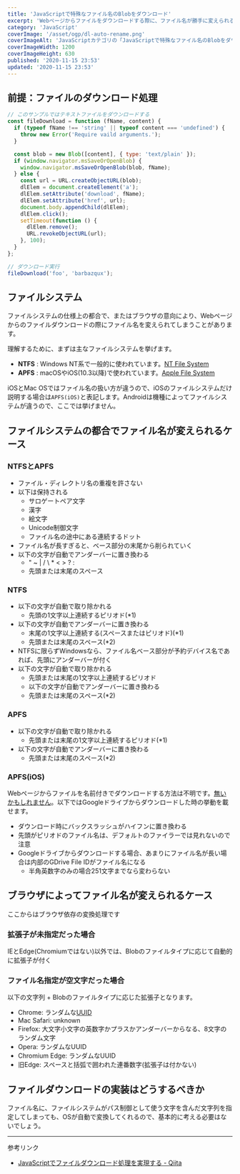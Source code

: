 ```yaml
---
title: 'JavaScriptで特殊なファイル名のBlobをダウンロード'
excerpt: 'Webページからファイルをダウンロードする際に、ファイル名が勝手に変えられるケースがあります。記号を使う、名前が長すぎる、拡張子がないといった場合には注意が必要です。'
category: 'JavaScript'
coverImage: '/asset/ogp/dl-auto-rename.png'
coverImageAlt: 'JavaScriptカテゴリの「JavaScriptで特殊なファイル名のBlobをダウンロード」'
coverImageWidth: 1200
coverImageHeight: 630
published: '2020-11-15 23:53'
updated: '2020-11-15 23:53'
---
```


## 前提：ファイルのダウンロード処理

```js
// このサンプルではテキストファイルをダウンロードする
const fileDownload = function (fName, content) {
  if (typeof fName !== 'string' || typeof content === 'undefined') {
    throw new Error('Require vaild arguments.');
  }

  const blob = new Blob([content], { type: 'text/plain' });
  if (window.navigator.msSaveOrOpenBlob) {
    window.navigator.msSaveOrOpenBlob(blob, fName);
  } else {
    const url = URL.createObjectURL(blob);
    dlElem = document.createElement('a');
    dlElem.setAttribute('download', fName);
    dlElem.setAttribute('href', url);
    document.body.appendChild(dlElem);
    dlElem.click();
    setTimeout(function () {
      dlElem.remove();
      URL.revokeObjectURL(url);
    }, 100);
  }
};

// ダウンロード実行
fileDownload('foo', 'barbazqux');
```

## ファイルシステム

ファイルシステムの仕様上の都合で、またはブラウザの意向により、Webページからのファイルダウンロードの際にファイル名を変えられてしまうことがあります。

理解するために、まずは主なファイルシステムを挙げます。

- **NTFS** : Windows NT系で一般的に使われています。[NT File System](https://ja.wikipedia.org/wiki/NT_File_System)
- **APFS** : macOSやiOS(10.3以降)で使われています。[Apple File System](https://ja.wikipedia.org/wiki/Apple_File_System)

iOSとMac OSではファイル名の扱い方が違うので、iOSのファイルシステムだけ説明する場合は`APFS(iOS)`と表記します。Androidは機種によってファイルシステムが違うので、ここでは挙げません。

## ファイルシステムの都合でファイル名が変えられるケース

### NTFSとAPFS

- ファイル・ディレクトリ名の重複を許さない
- 以下は保持される
    - サロゲートペア文字
    - 漢字
    - 絵文字
    - Unicode制御文字
    - ファイル名の途中にある連続するドット
- ファイル名が長すぎると、ベース部分の末尾から削られていく
- 以下の文字が自動でアンダーバーに置き換わる
    - " ~ | / \ * < > ? :
    - 先頭または末尾のスペース

### NTFS

- 以下の文字が自動で取り除かれる
    - 先頭の1文字以上連続するピリオド(*1)
- 以下の文字が自動でアンダーバーに置き換わる
    - 末尾の1文字以上連続する(スペースまたはピリオド)(*1)
    - 先頭または末尾のスペース(*2)
- NTFSに限らずWindowsなら、ファイル名ベース部分が予約デバイス名であれば、先頭にアンダーバーが付く
- 以下の文字が自動で取り除かれる
    - 先頭または末尾の1文字以上連続するピリオド
    - 以下の文字が自動でアンダーバーに置き換わる
    - 先頭または末尾のスペース(*2)

### APFS

- 以下の文字が自動で取り除かれる
    - 先頭または末尾の1文字以上連続するピリオド(*1)
- 以下の文字が自動でアンダーバーに置き換わる
    - 先頭または末尾のスペース(*2)

### APFS(iOS)

Webページからファイルを名前付きでダウンロードする方法は不明です。[無いかもしれません](https://teratail.com/questions/237062#reply-345015)。以下ではGoogleドライブからダウンロードした時の挙動を載せます。

- ダウンロード時にバックスラッシュがハイフンに置き換わる
- 先頭がピリオドのファイル名は、デフォルトのファイラーでは見れないので注意
- Googleドライブからダウンロードする場合、あまりにファイル名が長い場合は内部のGDrive File IDがファイル名になる
    - 半角英数字のみの場合251文字までなら変わらない

## ブラウザによってファイル名が変えられるケース

ここからはブラウザ依存の変換処理です

### 拡張子が未指定だった場合

IEとEdge(Chromiumではない)以外では、Blobのファイルタイプに応じて自動的に拡張子が付く

### ファイル名指定が空文字だった場合

以下の文字列 + Blobのファイルタイプに応じた拡張子となります。

- Chrome: ランダムな[UUID](https://ja.wikipedia.org/wiki/UUID#%E3%83%90%E3%83%BC%E3%82%B8%E3%83%A7%E3%83%B34)
- Mac Safari: unknown
- Firefox: 大文字小文字の英数字かプラスかアンダーバーからなる、8文字のランダム文字
- Opera: ランダムなUUID
- Chromium Edge: ランダムなUUID
- 旧Edge: スペースと括弧で囲われた連番数字(拡張子は付かない)

## ファイルダウンロードの実装はどうするべきか

ファイル名に、ファイルシステムがパス制御として使う文字を含んだ文字列を指定してしまっても、OSが自動で変換してくれるので、基本的に考える必要はないでしょう。

---

参考リンク

- [JavaScriptでファイルダウンロード処理を実現する - Qiita](https://qiita.com/wadahiro/items/eb50ac6bbe2e18cf8813)